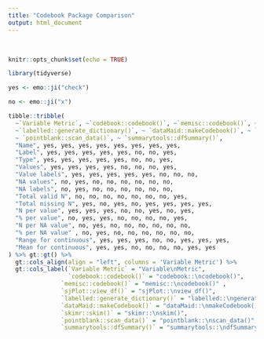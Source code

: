 ```yaml
---
title: "Codebook Package Comparison"
output: html_document
---
```


<br>

```r
knitr::opts_chunk$set(echo = TRUE)

library(tidyverse)

```

```r

yes <- emo::ji("check")

no <- emo::ji("x")

tibble::tribble(
  ~`Variable Metric`, ~`codebook::codebook()`, ~`memisc::codebook()`, ~`sjPlot::view_df()`,
  ~`labelled::generate_dictionary()`, ~ `dataMaid::makeCodebook()`, ~ `skimr::skim()`, 
  ~ `pointblank::scan_data()`, ~ `summarytools::dfSummary()`,
  "Name", yes, yes, yes, yes, yes, yes, yes, yes,
  "Label", yes, yes, yes, yes, yes, no, no, yes,
  "Type", yes, yes, yes, yes, yes, no, no, yes,
  "Values", yes, yes, yes, yes, no, no, no, yes,
  "Value labels", yes, yes, yes, yes, yes, no, no, no,
  "NA values", no, yes, no, no, no, no, no, no,
  "NA labels", no, yes, no, no, no, no, no, no,
  "Total valid N", no, no, no, no, no, no, no, yes,
  "Total missing N", yes, no, yes, no, yes, yes, yes, yes,
  "N per value", yes, yes, yes, no, no, yes, no, yes,
  "% per value", no, yes, yes, no, no, no, no, yes,
  "N per NA value", no, yes, no, no, no, no, no, no,
  "% per NA value" , no, yes, no, no, no, no, no, no,
  "Range for continuous", yes, yes, yes, no, no, yes, yes, yes,
  "Mean for continuous", yes, yes, no, no, no, no, yes, yes
) %>% gt::gt() %>%
  gt::cols_align(align = "left", columns = 'Variable Metric') %>%
  gt::cols_label(`Variable Metric` = "Variable\nMetric", 
                 `codebook::codebook()` = "codebook::\ncodebook()",
               `memisc::codebook()` = "memisc::\ncodebook()" , 
               `sjPlot::view_df()` = "sjPlot::\nview_df()", 
               `labelled::generate_dictionary()` = "labelled::\ngenerate_dictionary()",
               `dataMaid::makeCodebook()` = "dataMaid::\nmakeCodebook()",
               `skimr::skim()` = "skimr::\nskim()", 
               `pointblank::scan_data()` = "pointblank::\nscan_data()", 
               `summarytools::dfSummary()` = "summarytools::\ndfSummary()")


```
